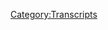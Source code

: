 {{Transcript
    | title         = [[743: October 29-30, 2022]]
    | caption       = [https://knowledgefight.libsyn.com/743-october-29-30-2022 Listen to this episode on Libsyn]
    | episodeNumber = [[743: October 29-30, 2022|743]]
    | length        = 01:22:45
}}

{{MessageBox
    | header     = Warning: Bot Generated Content
    | text       = This transcript was automatically generated by transcription software and likely contains many mistakes and misattributions. Please check the audio for definitive quotes, attribution, and context.
    | image      = N3yvass4myg91.webp
    | imagewidth = 50px
    | id         = warning
}}

{{TranscriptBlock
    | name      = Alex Jones
    | timestamp = 00:04
    | text      = Red Alert. Red alert. Red alert. Red. Alert. Not not not not not not not knowledge. Damn, Jordan is a wedding knowledge party.com It's time to pray. I have great respect for knowledge like knowledge. I'm sick of them posing as if they're the good guys. Xiang V or the bad guy Chanology Dan and Jordan knowledge fight. Need money. Andy and Sandy are shopping Andy and Ken handy in Kansas. Andy in Kansas, you're on the airplane for a huge fan. I love your word. Knowledge by knowledge. fight.com.
}}

{{TranscriptBlock
    | name      = Dan
    | timestamp = 00:58
    | text      = Hello, everybody. Welcome back to knowledge, right. I'm Dan. Jordan. We're dudes sit around worship at the altar of saline and talk a little bit about Alex Jones. Oh,
}}

{{TranscriptBlock
    | name      = Jordan
    | timestamp = 01:07
    | text      = indeed. We are Dan Jordan. Jordan, quick question for you. So what's right spot today, buddy?
}}

{{TranscriptBlock
    | name      = Dan
    | timestamp = 01:12
    | text      = My bright spot today is Oh, what a week it's been. I'll say encapsulating a bunch of stuff. Here's my week. Right. So we recorded the the formulaic objections episode but Alex's deposition on Saturday, a day earlier than usual. Right? We usually record on Sunday. And honestly, it was sort of my intention to do that on Mondays show, and then the rest of the deposition stuff on on Friday, which would be this episode, but things didn't. We'll get to that. And, of course, but the reason we recorded a day early was because I was very kindly invited to give a lecture at the University of Kansas and Lawrence, by Professor Colin. And, boy, what a weird turn of events. I didn't want to talk about it on the show itself. She made a post about it in the Facebook group chat, but he didn't want to mention it on the show itself just for the sake of like respecting the purity of kind of the academic setting. The possibility of a bunch of people to show up and like treat it like a live show.
}}

{{TranscriptBlock
    | name      = Jordan
    | timestamp = 02:13
    | text      = Of course Yeah, they'll
}}

{{TranscriptBlock
    | name      = Dan
    | timestamp = 02:15
    | text      = be disrespectful to the students and the reference.
}}

{{TranscriptBlock
    | name      = Jordan
    | timestamp = 02:19
    | text      = Books is a nice way of saying you despise the unwashed masses.
}}

{{TranscriptBlock
    | name      = Dan
    | timestamp = 02:22
    | text      = It's not so much that I just wanted to limit it a little. But our Black Dragon Queen Christy showed up I'm jealous.
}}

{{TranscriptBlock
    | name      = Jordan
    | timestamp = 02:28
    | text      = You got to meet her. I saw the pictures. She
}}

{{TranscriptBlock
    | name      = Dan
    | timestamp = 02:31
    | text      = was very nice to meet and she apparently had a good time. So hey, hurrah, good news. Um, so there's it was a great time. It was nice. I like Lawrence quite a bit. Although I shouldn't because I went to the University of Missouri naturally. KU is our mortal enemy course. Not supposed to like that town. Although I did see Andrew WK there once right? I was saw atmosphere there was
}}

{{TranscriptBlock
    | name      = Jordan
    | timestamp = 02:55
    | text      = never saw us having that much school spirit necessary to like despise another Yeah, no, no, no. Yeah.
}}

{{TranscriptBlock
    | name      = Dan
    | timestamp = 03:01
    | text      = Although I will say when I was in college, sometimes when I would get drunk, it was really fun to yell mi z. You like that kind of stuff? Of course. You know, in the same way that like, that's communal.
}}

{{TranscriptBlock
    | name      = Jordan
    | timestamp = 03:11
    | text      = You know, you're not doing it by yourself in your room. It's like a call and response for people. Yeah, I
}}

{{TranscriptBlock
    | name      = Dan
    | timestamp = 03:17
    | text      = went to a Cubs game. What a Cubs playoff game. No last ones. Yes. And I did get swept up in the go. Cubs go something I had talked shit about so many times in the past.
}}

{{TranscriptBlock
    | name      = Jordan
    | timestamp = 03:27
    | text      = I'm telling you if after you watch a good game, you sing the song with everybody. You just do cool standard people. They're swirling the flags. It's a whole thing. Yep. Yep. Quite quite
}}

{{TranscriptBlock
    | name      = Dan
    | timestamp = 03:37
    | text      = a time. Oh, yeah. Um, so I'm not necessarily the best. lecturer. Sure. I've never done this before. Right. Right. And so I positive reviews from the folks who were there. My parents came Christy was there. And the professor all had very nice things to say. And so I'll take their word for it, but not not as fluid not enjoy. Like, there's something in that setting where it's really nice when the you can think the lecturer is having a good time. Sure. She definitely did not embody that. I was scared of these 18 year olds naturally, naturally. Yes. Yeah. I texted you about this too. And it's like it's in your bones as somebody who does stand up or is that time to stand up that you're expecting the response of laughter? Yeah. Even when you know that that's not the right not the right avenue. Yeah. So viscerally when I'd say things and get almost no response. Some dead I
}}

{{TranscriptBlock
    | name      = Jordan
    | timestamp = 04:34
    | text      = really bombing at this, this lecture I'm giving
}}

{{TranscriptBlock
    | name      = Dan
    | timestamp = 04:38
    | text      = you couldn't help but feel like kind of weird in that same way. Although, high point probably was when they have these high tech desks. And like so there's a TV built into the desk that comes up, down out of the desk. Yeah. And one of them got triggered somehow, and it just started coming up. And I got I acted like a robot. So that was fun. That's awesome. Fun. Beer was a nice time got to spend some time with my parents.
}}

{{TranscriptBlock
    | name      = Jordan
    | timestamp = 05:10
    | text      = Yeah, I was just thinking when we probably about what, six or so years ago when we were drunk at like 3am arguing about the finer points of Andy Daly's career, right. I was like, you know, what, two
}}

{{TranscriptBlock
    | name      = Dan
    | timestamp = 05:23
    | text      = hours earlier you had said, I have to go.
}}

{{TranscriptBlock
    | name      = Jordan
    | timestamp = 05:28
    | text      = Yeah, I was like, that's gonna be a lecture. So for sure. Yeah. Yeah, here we are.
}}

{{TranscriptBlock
    | name      = Dan
    | timestamp = 05:33
    | text      = Yeah. So a lot of people had wanted a recording of the the lecture itself. And unfortunately, we were we were trying to do that. But the tech, I think was a little bit out of pocket. Sure. Sure, Shane, so I'm not sure if there will be a recording of it.
}}

{{TranscriptBlock
    | name      = Jordan
    | timestamp = 05:50
    | text      = Best case scenario, don't
}}

{{TranscriptBlock
    | name      = Dan
    | timestamp = 05:52
    | text      = record your first one and put that out there. I recorded the audio on my phone, but it's not good. But that's how you work on your set, buddy. For telling everybody else. Yeah. So I flew to Lawrence on Sunday. And the lecture was on Monday. And then Tuesday morning, I flew back. Yeah. And so that's a lot. Yeah, that's a trip. Yeah. And, you know, there was a I have not had the pleasure of being on an airplane when there was trouble. Oh, yeah. Not in the air. But like, we were delayed for about an hour. Okay. They're right. And they were so cryptic about it. They're like, there's something in the wing. And
}}

{{TranscriptBlock
    | name      = Jordan
    | timestamp = 06:35
    | text      = there's bad on the week of the plane.
}}

{{TranscriptBlock
    | name      = Dan
    | timestamp = 06:36
    | text      = Thankfully, I was so tired that I just slept through the delay anyway. And whatever. All that's great. And it was a delightful time. And thank you so much to Colin for inviting me out there. And just validating in a way of like, hey, you know, we're doing something, something in a environment that I respect a lot the academia,
}}

{{TranscriptBlock
    | name      = Jordan
    | timestamp = 06:57
    | text      = I'm jealous, zero clown colleges have called me zero, not one. And then like, how do you throw a pie? Can you give a lecture on this?
}}

{{TranscriptBlock
    | name      = Dan
    | timestamp = 07:05
    | text      = Is there a podcast asshole?
}}

{{TranscriptBlock
    | name      = Jordan
    | timestamp = 07:08
    | text      = Back sad? It's cool. Yeah, I think there's a lot of training necessary for this job.
}}

{{TranscriptBlock
    | name      = Dan
    | timestamp = 07:13
    | text      = It was good. It was a good time. And then, on the way back, it turns out, I get home, and my computer broke, of course, like the keyboard was all fucked up. So I was trying to fix it. And I ended up breaking it even more naturally. And so I needed to get a new laptop and adjusting to that is just a whole lot of hassle. You don't here's the fucking thing.
}}

{{TranscriptBlock
    | name      = Alex Jones
    | timestamp = 07:37
    | text      = What's the fucking thing there?
}}

{{TranscriptBlock
    | name      = Dan
    | timestamp = 07:39
    | text      = We have flown a little bit Yep. For various things a couple times. Yeah. And this time also add that into it. There has never been a single leg of one of my trips, where I didn't have a flyer in my bag that said the TSA looked through it every single time. I think it might be because of like electronics. Usually, but whatever the case, I blame the TSA and I'm calling for their abolition now. Because they messed up my computer.
}}

{{TranscriptBlock
    | name      = Jordan
    | timestamp = 08:04
    | text      = I mean, one I've been calling for their abolition for years. So glad you're on board. And to you cannot fly in 2022 without losing something or breaking something. I mean, the last time we talked to Liz, she lost stuff. Whenever we were traveling. I lost stuff. It's a whole mess.
}}

{{TranscriptBlock
    | name      = Dan
    | timestamp = 08:21
    | text      = Yeah, yep. So I'm back. And, you know, here we are. Here we are. Now. The issue is we recorded on Saturday with this expectation that like Alex has been out of studio forever. So the idea was we do the deposition on Monday. Come back Friday. Boom. Sure. Good. Well, permanent vacation. Meanwhile, Alex comes back on Saturday. Oh, shit. So we didn't know that vacation. Right. So anyway, we're gonna talk about Alex's present day stuff here today, but before we do, what is your bright spot? Oh,
}}

{{TranscriptBlock
    | name      = Jordan
    | timestamp = 08:51
    | text      = wow. I thought you were so close. No, you're still
}}

{{TranscriptBlock
    | name      = Dan
    | timestamp = 08:55
    | text      = on it. No. I knew what was going on. But I was also self conscious of how long that had gone off course
}}

{{TranscriptBlock
    | name      = Jordan
    | timestamp = 09:00
    | text      = I understood. Well, I'll make mine quick then. Man. This has been a fucking great World Series. Absolutely spectacular World
}}

{{TranscriptBlock
    | name      = Dan
    | timestamp = 09:09
    | text      = War One teams a bunch of cheaters. Well, yeah,
}}

{{TranscriptBlock
    | name      = Jordan
    | timestamp = 09:12
    | text      = I mean, it's been so up but you know, like last Game Two nights ago. Schwarber Harper, the Hoskins they all went on a homerun parade Boston ones and not Bob Hoskins supermario still dead people up but but yeah, and then last night, Houston no hit the Phillies. Oh, so it's been all this up and down and then it's the second time a no hitter has ever been thrown in the World Series and it was combined no hitter. Javier was Christian Javier was out of this world good. Yeah, it's been a fantastic worlds here.
}}

{{TranscriptBlock
    | name      = Dan
    | timestamp = 09:45
    | text      = I'm glad to hear that. Yeah, that's that's a lot of fun. Especially since neither team particularly or like your team. No, no, no. Keeping it exciting. Absolutely. You're really enjoying despite the fact that you don't have a team in the in the hunt. It's
}}

{{TranscriptBlock
    | name      = Jordan
    | timestamp = 09:59
    | text      = tough. It's tough. But it's great. Pretty good. Yeah, pretty good.
}}

{{TranscriptBlock
    | name      = Dan
    | timestamp = 10:02
    | text      = So Jordan, like I said, today we're talking about Alex's return. Excellent. Finally, Alex has come back.
}}

{{TranscriptBlock
    | name      = Jordan
    | timestamp = 10:11
    | text      = I wouldn't say finally who
}}

{{TranscriptBlock
    | name      = Dan
    | timestamp = 10:12
    | text      = does duty?
}}

{{TranscriptBlock
    | name      = Jordan
    | timestamp = 10:13
    | text      = No. You don't know rock reference. I would prefer if he were still on the road.
}}

{{TranscriptBlock
    | name      = Dan
    | timestamp = 10:19
    | text      = You see in the attitude area, the rock whenever he would show up in a town? Sure. He would. He would begin his promos with
}}

{{TranscriptBlock
    | name      = Alex Jones
    | timestamp = 10:26
    | text      = finally the rock has come back to Chicago.
}}

{{TranscriptBlock
    | name      = Jordan
    | timestamp = 10:30
    | text      = Oh, no, that's too long. Yeah, that's bad time. It
}}

{{TranscriptBlock
    | name      = Dan
    | timestamp = 10:33
    | text      = was great. And that's sometimes weird tongue Wait,
}}

{{TranscriptBlock
    | name      = Jordan
    | timestamp = 10:37
    | text      = oh, geez. He's there a reason that they decided to make this the most important movie star on the planet. And
}}

{{TranscriptBlock
    | name      = Dan
    | timestamp = 10:43
    | text      = sometimes he would talk about poontang pie and copy into bronies. I do
}}

{{TranscriptBlock
    | name      = Jordan
    | timestamp = 10:47
    | text      = not like the way that the guys of which there are five in like the 90s became the five guys in 2022. They're all the worst guys. But
}}

{{TranscriptBlock
    | name      = Dan
    | timestamp = 10:56
    | text      = who else would you choose? Doesn't matter who you said. Yes,
}}

{{TranscriptBlock
    | name      = Jordan
    | timestamp = 11:03
    | text      = you win again.
}}

{{TranscriptBlock
    | name      = Dan
    | timestamp = 11:04
    | text      = Perfect. Yep. So yeah, we're gonna talk about Saturday and Sunday. Excellent. I mean, mostly Sunday, because Saturday is a disaster. Of course, Alex did a three and a half hour show. It was mostly pre recorded with some guests. I don't really care. But before we get into that, Jordan, let's take a little moment to say hello to some new awam Oh, that's great idea. So first, happy birthday, Eamon live. Thank you so much. You are now a policy wonk.
}}

{{TranscriptBlock
    | name      = Alex Jones
    | timestamp = 11:27
    | text      = I'm a policy wonk, thank you very much.
}}

{{TranscriptBlock
    | name      = Dan
    | timestamp = 11:29
    | text      = Next. Thank you so much. Portoro. You are now a policy wonk.
}}

{{TranscriptBlock
    | name      = Alex Jones
    | timestamp = 11:33
    | text      = I'm a policy. Wow.
}}

{{TranscriptBlock
    | name      = Jordan
    | timestamp = 11:34
    | text      = Thank you very much.
}}

{{TranscriptBlock
    | name      = Dan
    | timestamp = 11:35
    | text      = I almost read this incorrectly. But I did not. So thank you so much to Taylor, who you are now a policy wonk.
}}

{{TranscriptBlock
    | name      = Alex Jones
    | timestamp = 11:44
    | text      = I'm a policy wonk,
}}

{{TranscriptBlock
    | name      = Jordan
    | timestamp = 11:45
    | text      = thank you very much.
}}

{{TranscriptBlock
    | name      = Dan
    | timestamp = 11:46
    | text      = Next little blue squid. Thank you so much. You're now a policy wonk.
}}

{{TranscriptBlock
    | name      = Alex Jones
    | timestamp = 11:50
    | text      = I'm a policy wonk,
}}

{{TranscriptBlock
    | name      = Jordan
    | timestamp = 11:51
    | text      = thank you very much.
}}

{{TranscriptBlock
    | name      = Dan
    | timestamp = 11:53
    | text      = And we got a technocrat here. The next Jordan. So actually, this is the one that I almost read as Kurt case idea. Ah, but that is not correct. But I'm not going to read his last name. Anyway. Kurt Q. Thank you so much. You are now a technocrat.
}}

{{TranscriptBlock
    | name      = Alex Jones
    | timestamp = 12:08
    | text      = I'm a policy wonk. The amount of intelligent brilliant someone someone sodomized, sent me a bucket of poop daddy sharp. Jar Jar Binks has a Caribbean black action. He's a loser. Little little Katie baby. I don't want to hate black people. I renounced Jesus Christ. Thank you so much, Kurt.
}}

{{TranscriptBlock
    | name      = Jordan
    | timestamp = 12:29
    | text      = Yeah. Was that Kurt Quinto, quadrille ancient god of the Mayans.
}}

{{TranscriptBlock
    | name      = Dan
    | timestamp = 12:35
    | text      = I feel like anytime I see a cue and then more than like three letters. Yeah, I'm in trouble you.
}}

{{TranscriptBlock
    | name      = Jordan
    | timestamp = 12:42
    | text      = Yeah, that's fair. Scanning. It
}}

{{TranscriptBlock
    | name      = Dan
    | timestamp = 12:44
    | text      = is difficult. That is fair. That is fair. But hey, here we are. Alex came back the very next day. Alex came back on Saturday and did his nonsense. Oh, and here's the thing, man. It's a bummer because he's gone for quite a while. And then he comes back as if nothing happened. And he just was like I was on a workstation.
}}

{{TranscriptBlock
    | name      = Jordan
    | timestamp = 13:06
    | text      = What? You lost a billion dollar workstation. You can't come back from losing a billion dollars be like, All right, head down. Let's just get back to work.
}}

{{TranscriptBlock
    | name      = Dan
    | timestamp = 13:15
    | text      = But he does do this a bit. And I feel like we see him a lot of times when things are bad. It's like well, let's get one last vacation. So I don't fully know what he was up to or what he was doing. But I would assume it was taking care of
}}

{{TranscriptBlock
    | name      = Jordan
    | timestamp = 13:31
    | text      = some numerous legal matters. Yep. Difficult business. Yeah, I would argue that
}}

{{TranscriptBlock
    | name      = Dan
    | timestamp = 13:35
    | text      = but things happen in the world and Alex cannot stay away for long. Absolutely not what happens let's say when someone breaks into Nancy Pelosi, his house can't think of anything. Alex needs to get back in studio. Good point. So he decided to cover this story early. And sensationally.
}}

{{TranscriptBlock
    | name      = Alex Jones
    | timestamp = 13:52
    | text      = We have Nancy Pelosi, his husband being attacked with a hammer and I'm trying to say that he's a Trump supporter or a q&a person. But now we have the audio will play in just a moment. The 911 call police dispatch Paul Pelosi said he doesn't know who the mail is. But he advised that his name is David and he is a friend. He was in his underwear. They were naked. The stuff was broken inside not broken into. And so something very interesting going on there with Mr. Haire. Miss Sher Pelosi, I'm sorry YT getting into all of that here today
}}

{{TranscriptBlock
    | name      = Dan
    | timestamp = 14:37
    | text      = throw ins in your why not? Just add German and French likes to have fun. Alright, so it's not too surprising to see Alex being pretty on top of the Pelosi conspiracy theories and also not surprising to see him lying about the situation. He doesn't have the audio of the 911 call that's just entirely made up and he's basing his reporting on faulty assumptions that he just saw him memes are on dumb blog. In reality, Pelosi was the victim of a home invasion and the person was holding him hostage with a hammer. But he was that guy who came in David de Pape was really more interested in his wife, Mr. Pelosi was able to convince the guy to let him use the bathroom where his phone was charging and he made a call to police being careful to speak in language that wouldn't set off alarms for the guy with a hammer. Yeah, Pelosi did convey to 911 that the guy's name was David specifically that the guy had said that his name was David. He also was clear that he didn't know who he was and that he planned to wait there for his wife to arrive. Just after police arrived David hit Pelosi with a hammer and was arrested. In the ambulance Pelosi told officer Ariane Starks that he quote had never seen to pay before. The glass was not broken outward, a witness who was working security at the neighboring address, nearby house saw quote, an individual and all black carrying a large black bag on his back walking near the Pelosi residence. He quote, then heard what sounded like banging on either a door or car. Also in a post arrest interview, de Pape admitted that he quote broke into the house through a glass door, which was a difficult task that required the use of a hammer to Papes interview is consistent with Pelosi version of events in that they didn't know each other. And that debate had arrived broken in and demanded to know where Nancy was to pay. It made it clear to police that he wanted to hold her hostage, and that if she lied to him, he would break her kneecaps, so she would have to be, quote, wheeled into Congress, which will show other members of Congress, there were consequences to actions. It's clear from his admissions to police from his actions and from his writing prior to the attack that David de Pape is a far right extremist who was at best attempting to hold the Speaker of the House hostage and to name her. Yeah, it's very obvious why people across the right wing media ecosystem from Alex to Matt Walsh to Glenn Greenwald, have tried to run interference on this story and craft a different narrative out of it. And that's because it's a direct result of their ideology and rhetoric. They know that and they welcome it. But in order to keep the business running, it's key to disown your children once they take action. That's all that's going on right here. Right? Very, very repetitive. We've seen this a million times. Yeah.
}}

{{TranscriptBlock
    | name      = Jordan
    | timestamp = 17:17
    | text      = It's a good thing, though, that when we see this happen, no one does anything about it. I appreciate that the most because I would be I'd be really sad if this didn't continue to happen forever and ever. And in perpetuity, you know, won't be a real bummer. If
}}

{{TranscriptBlock
    | name      = Dan
    | timestamp = 17:30
    | text      = somebody even though be something you think would be sad if this didn't continue forever. Oh, it'd
}}

{{TranscriptBlock
    | name      = Jordan
    | timestamp = 17:34
    | text      = be terrible. I have great news. Oh, that's good news. Because that, you know, nobody's gonna do anything about it, which is amazing. It's tough. I mean, it's amazing. On the
}}

{{TranscriptBlock
    | name      = Dan
    | timestamp = 17:43
    | text      = one hand, I kind of agree. And I feel your laments. Sure. But on the other hand, I'm not really fully certain I know what can be done. Yeah. I don't know what should be done necessarily.
}}

{{TranscriptBlock
    | name      = Jordan
    | timestamp = 17:54
    | text      = It's a good thing that nobody has ever put out, say, a list of people for whom this type of action would be valuable. You know, it's it's a good thing. Nobody's ever been like, Hey, here's a, let's say, hit list of some sort, you know, of the people that need
}}

{{TranscriptBlock
    | name      = Dan
    | timestamp = 18:09
    | text      = care, or, you know, it's a good thing that someone like Alex has never, you know, told people to make lists of globalists in their town. Absolutely. You know, that that take care of if need be. Yeah, just be prepared. Yeah. I mean, it's a sign of proof. It's an escalation. Yeah. It feels like
}}

{{TranscriptBlock
    | name      = Jordan
    | timestamp = 18:26
    | text      = I'm very fascinated by this dude's plan. That's what fascinates me most about this whole thing. How does this How does he think this goes if it goes the best it can?
}}

{{TranscriptBlock
    | name      = Dan
    | timestamp = 18:36
    | text      = Well, I think he understood to whatever it said that it wasn't gonna go good.
}}

{{TranscriptBlock
    | name      = Jordan
    | timestamp = 18:43
    | text      = No, no, no, there was no there was no end where he's like, innocent No, I'm something he's suicidal. He
}}

{{TranscriptBlock
    | name      = Dan
    | timestamp = 18:49
    | text      = understood that the end result was probably going to be him in prison right but on the way there he could name Nancy Pelosi in a way that would send a message to the rest of Congress, right?
}}

{{TranscriptBlock
    | name      = Jordan
    | timestamp = 18:58
    | text      = Yes, I get that I get I'm just fascinated by that idea of like, this is what I'm gonna do. You know, it's it's just a weird thing. I'm gonna go I'm gonna go to the Speaker of the House is home with a hammer, right? It's just fascinating to me. Yeah, it just is
}}

{{TranscriptBlock
    | name      = Dan
    | timestamp = 19:14
    | text      = so badass. Yep. So anyway, Alex Edie at 911 Call put it audio obviously he doesn't he has something else.
}}

{{TranscriptBlock
    | name      = Alex Jones
    | timestamp = 19:20
    | text      = Here is the audio that's posted the article on infowars.com. police dispatch Paul Pelosi said he doesn't know who the mail is, but he advised that his name is David and he is a friend here at ash
}}

{{TranscriptBlock
    | name      = Unknown Speaker
    | timestamp = 19:39
    | text      = northern for carve a party 910 2640 Broadway cross a Scott and Normandy overlooking our coffee, Arby's David there's a male in the home and that he's going to wait for his wife or be stated that he doesn't know who the male is, but he advised that his name is David, and that he is a friend. RP sounded somewhat confused, is a friend. RP sounded somewhat confused.
}}

{{TranscriptBlock
    | name      = Alex Jones
    | timestamp = 20:04
    | text      = All right, his name is David and he's a friend, but he doesn't know who he is.
}}

{{TranscriptBlock
    | name      = Dan
    | timestamp = 20:10
    | text      = So this isn't a 911 call. This is a dispatcher relaying the information from a 911 call. Also, there's a very clear pronoun reference issue here that is at the heart of this. What this dispatcher is saying is that Pelosi doesn't know who the person is. But the person had said that his name is David, and that he is a friend. He wasn't saying that Pelosi considers this guy a friend. He's saying the Pelosi is saying that David told him he was a friend, right? It's about as simple as an explanation is that but Alex has to grasp it, whatever straws are there to pretend that this is some kind of fake thing as opposed to the exact logical conclusion of his worldview? And I don't know. Yeah, here we are. Yep.
}}

{{TranscriptBlock
    | name      = Jordan
    | timestamp = 20:49
    | text      = I mean, it's, it's really kind of simple, direct. You can draw a one to one line from stochastic terrorism to terrorism. It's really easy.
}}

{{TranscriptBlock
    | name      = Dan
    | timestamp = 21:00
    | text      = No, no, no, no. Here's why we haven't considered Oh, this is a false flag. Yet also, Won't somebody think of Rand Paul?
}}

{{TranscriptBlock
    | name      = Alex Jones
    | timestamp = 21:08
    | text      = Well, I guess it do but look good. If your wife was Nancy Pelosi that would turn anybody gay, I would think what's the whole point is are trying to saddle. They're trying to frame the American people with this right now. Some type of a template false flag. I'm not saying it had to happen. I'm saying we're going to blame conservative voters. They're calling it a new January 6, but it gets worse. Senator Rand Paul, who had six ribs broken and a lung punctured, and is still in serious health problems because of it. The left celebrated without physically attacked, he put out a tweet wishing him a speedy recovery and saying political violence should not happen and it's wrong. The left called him a little bitch.
}}

{{TranscriptBlock
    | name      = Dan
    | timestamp = 21:52
    | text      = The left is apparently Rex Chapman on Twitter show. I guess that's, you know, got him. Yeah. So if this constitutes a false flag, then the term has entirely lost its meaning. It's just a meaningless catchphrase for Alex to throw out to pop the crowd. Take his guitar done. At this point. It just means it's so empty. As for Rand Paul, that wasn't a politically motivated attack at all. He got into a fight with his neighbor Renee boo che about yard waste. From an NBC News article about Bucha his trial, quote, federal prosecutors said mache had enough after he witnessed Paul stack brush into a pile on his own lawn, but near Bucha his property booj then ran onto Paul's property and tackled him. These aren't comparable situations at all. And all Alex is doing is playing a distraction game. But who won't you think of Paul Rand Paul? Rex Chapman said something nice about him.
}}

{{TranscriptBlock
    | name      = Jordan
    | timestamp = 22:42
    | text      = I think I think your wit's end, here's what I'm struggling again. Here's what I'm having a trouble with. Man, that neighbor could just tackle him. What are you doing? What are you doing go into her house with a hammer, just wait until she's outside of the tackler? It is?
}}

{{TranscriptBlock
    | name      = Dan
    | timestamp = 23:00
    | text      = You know it is?
}}

{{TranscriptBlock
    | name      = Jordan
    | timestamp = 23:01
    | text      = Why are there so many elaborate plans. Whenever if you're just as neighbor, you can be like, hey, those are a bunch of fucking stacks and the tackle of this show easy.
}}

{{TranscriptBlock
    | name      = Dan
    | timestamp = 23:10
    | text      = Tack sticks are too close to my yard. It is a shocking lack of like functional security. Yeah, you're not wrong about that. It's a little upset. So we got news on a topic that we're all so used to hearing about, you know, once an episode maybe, of course, something is really severe. And then it's not. It's the COVID narrative of the day
}}

{{TranscriptBlock
    | name      = Alex Jones
    | timestamp = 23:38
    | text      = and find that news actually just might reprint that formula. Oh, here it is. Daniel, it's here.
}}

{{TranscriptBlock
    | name      = Dan
    | timestamp = 23:46
    | text      = Today's COVID bombshell.
}}

{{TranscriptBlock
    | name      = Dan
    | timestamp = 24:00
    | text      = We've reached the COVID narrative of the day, it's over.
}}

{{TranscriptBlock
    | name      = Alex Jones
    | timestamp = 24:07
    | text      = Meanwhile, flu they said was gone for two years that we're counting that as COVID to get you take the budget shot. Now, so far, the flu season is more severe than has been 13 years. There's all these deaths of the vaccinated and they're calling it love flu.
}}

{{TranscriptBlock
    | name      = Dan
    | timestamp = 24:20
    | text      = The flu wasn't gone. It was just that when Alex was starting to get really going with his COVID Death conspiracy theories. That was right when flu season was ending. So he made a really big deal out of how the CDC was going to stop monitoring flu deaths. He settled on that as a fake explanation for the things back then and he hasn't thought about it since. And he just has an updated talking points. Yeah, even so in the 2021 flu season, it was estimated that the flu resulted in between eight and 13 million cases in between 5014 1000 deaths. It was relatively mild as was the 2020 season most likely because of the broad adoption of COVID mitigation strike. She's like social distancing. And wearing masks, people have seemed to decide that she is all done with. So whatever benefit that was bringing about is gone. One variable that's likely unrelated to human behavior patterns is that the flu is coming early this year. And it looks like this year, the h3 and to strain that spreading is fairly severe. That's unlucky, partially because about 26 million less people have gotten the flu vaccine than did in 2020, which conceivably could be, at least in part attributed to the meteoric rise of anti Vax rhetoric and belief in the intervening years, pushed by folks like Alex. Yeah, much of the influence that Alex and his ilk have put into the world have contributed to the pretty bleak situation we see in front of us in terms of flu. But naturally, when things get bad, it'll just be reported to the audience as evidence that he was right all along, because he just gets to claim that flu deaths are secretly COVID vaccine deaths without proving it in any way. And there we go. Yep. Yep, nothing is real.
}}

{{TranscriptBlock
    | name      = Jordan
    | timestamp = 26:01
    | text      = Yeah, I really do appreciate everyone's staunch refusal to learn the most obvious and enduring lesson of all time, which is that there will be unintended consequences of all of this bullshit. And the COVID, while whatever it is, level of, quote, work done with it, as there may be, the reverberations of the behaviors during that time period are going to be echoing for decades. Like we're in serious situations.
}}

{{TranscriptBlock
    | name      = Dan
    | timestamp = 26:33
    | text      = Yep. The unwillingness of people to take public health situation seriously. The erosion of sort of public trust, there's no
}}

{{TranscriptBlock
    | name      = Jordan
    | timestamp = 26:41
    | text      = trust in any government to like, respond in any way to a problem.
}}

{{TranscriptBlock
    | name      = Dan
    | timestamp = 26:47
    | text      = And good luck using individual solutions to solve population level problems. Yep. It's not going to work. Nope. Great. Yep. So I like to interview some people, and I don't care. One of them was Roger Stone. Great. I don't care. But before we get out of Saturday's episode, October 29. That episode, we have a tortured metaphor. Oh, no. It's three and a half minutes long. Now Alex is talking about Elon Musk. Oh, God, no. He starts thinking about that. You judge a man by the the tree by its fruit. Sure. Sure. So that kind of thing, right. And then he starts talking about literal trees and fruit. Oh, no. And boy, does this go on. I've
}}

{{TranscriptBlock
    | name      = Jordan
    | timestamp = 27:30
    | text      = described the worst thing in history, a tortured metaphor from Alex almost four minutes about Elon Musk. It says it's the worst thing in the history of the
}}

{{TranscriptBlock
    | name      = Dan
    | timestamp = 27:39
    | text      = world. Yeah, he should have taken another day off.
}}

{{TranscriptBlock
    | name      = Alex Jones
    | timestamp = 27:42
    | text      = Getting back to Elon Musk. I look at a tree by what fruits it bears. You know, I used to before my ex wife divorced me have nine acres out of the country outside Austin, on the Barton Creek. And we had a couple acres on one side of the creek and like seven acres on the other side, the folks we bought the house from had an apple, a plum and a pear orchard. And we could get more apples and plums and pears than we hit every off of that. seven acres at about four acres of it. Right in the middle was was was those trees. We didn't take care of we didn't prune them. We didn't anything. But I go over there all the time. Little spillway there at the creek. So instead of walk through the water, I drive my truck across. And I just load baskets with apples and plums and pears, some other fruit, I'm forgetting it, but
}}

{{TranscriptBlock
    | name      = Jordan
    | timestamp = 28:51
    | text      = you cannot be serious.
}}

{{TranscriptBlock
    | name      = Alex Jones
    | timestamp = 28:56
    | text      = And the crazy thing was you'd have a little tree next to a big one. But it would have twice as many plums on it, or twice as many pears on or apples. And sometimes you get one of the bigger trees that are really big and strong and look great, but it would have almost nothing on and that's what the Bible is talking about Judge Frisch, it was this little tree and it's loaded with apples, where it's almost weighed down to the ground like we had one tree went down to the ground. It had so many apples on it like just like 100 apples. We were making apple pies constantly. Everything is God's bounty.
}}

{{TranscriptBlock
    | name      = Jordan
    | timestamp = 29:38
    | text      = Is this story about stealing
}}

{{TranscriptBlock
    | name      = Alex Jones
    | timestamp = 29:39
    | text      = the same thing. We're a plum tree and I'm like, This is not a stop tree and then a big plum tree it'd be a few plums on the big plum tree and a whole bunch of a little and it wasn't always like that. We had a few trees that were big trees are also loaded. You got to get a ladder up there and get them off. But that's not where I'm going with this. Oh, it's not people asked me What I think of Elon Musk, and I'm, I tried to be Christ like to claim to be very Christ, like I tried to be Christ like, but I definitely follow the teachings of Christ. Someone
}}

{{TranscriptBlock
    | name      = Jordan
    | timestamp = 30:09
    | text      = hit him with 100 apples and my
}}

{{TranscriptBlock
    | name      = Alex Jones
    | timestamp = 30:11
    | text      = Savior. But let's just say this Christ is never wrong. When I compare my thinking to Christ, that is it from an arrogant perspective, just be very clear. But Christ said, you judge a tree by its fruits. And so when I look at Elon Musk, and the things he's done, promoting neuro link, and Starlink and all of it that kind of weighs down him being a good guy on the side of bad but then you look at coming out against the vaccine two years ago and saying don't take it at the start and coming out against World Government and now coming out against the Ukraine war, and now coming out against censorship. And now saying we shouldn't get rid of fossil fuels are a good thing we need them alongside electric while we develop better systems, and then we will collapse we don't have it. And just on and on and on. I look at the tree that as Elon Musk and I say this guy's getting better and better and so the good side of him way outsides the bad
}}

{{TranscriptBlock
    | name      = Dan
    | timestamp = 31:10
    | text      = Dory, you're gonna end up liking him he was an apartheid profiteer is family as you know, that's his background so you'll be fine You'll like him. Yeah,
}}

{{TranscriptBlock
    | name      = Jordan
    | timestamp = 31:19
    | text      = I was gonna say I don't I don't quite know what to do when anybody brings up Elon Musk without being like, what needs to happen is the entire population of the earth needs to jump upon him entire him limb from limb. Like there's not much other things to say about him or he
}}

{{TranscriptBlock
    | name      = Dan
    | timestamp = 31:35
    | text      = needs to stack brush too close to Rene.
}}

{{TranscriptBlock
    | name      = Jordan
    | timestamp = 31:38
    | text      = Yes.
}}

{{TranscriptBlock
    | name      = Dan
    | timestamp = 31:39
    | text      = So as you
}}

{{TranscriptBlock
    | name      = Jordan
    | timestamp = 31:41
    | text      = find ways to trick people into stacking brush too close to his yard.
}}

{{TranscriptBlock
    | name      = Dan
    | timestamp = 31:45
    | text      = So as usual, Alex has completely misunderstood the Bible verse. He claims that he bases a lot of his thinking around yeah, there are two verses that he's referencing here with the fruit and the trees. One of them is Luke 643 through 45, which says quote, for a good tree does not bear bad fruit nor does a bad tree bear good fruit, for every tree is known by its own fruit. For men do not gather figs from thorns, nor do they gather grapes from a bramble bush, a good man out of the good treasure of his heart brings forth good and an evil man out of the evil treasure of his heart brings forth evil. A similar passage is found in Matthew 715 through 20. Quote, beware of false prophets who come to you in sheep's clothing, but inwardly they are ravenous wolves. You will know them by their fruits. Do men gather grapes from thorn bushes, or figs from thistles? Even so, every good tree bears good fruit but bad tree bears bad fruit. A good tree cannot bear bad fruit nor can a bad tree bear good fruit. Every tree that does not bear good fruit is cut down and thrown into the fire. Therefore, by their fruits, you will know them. This appears in both Luke and Matthew because both of those gospels are largely believed to have been derived from a common source. That's a really complicated matter. So to stick to the simple stuff. Alex has no idea what these verses mean. Apparently, even in this long meandering plum and Apple story that he's telling, Alex offers two different interpretations of how you can tell a tree by its fruit, and they're both wrong in terms of what the Bible says. The first he presents is that you can tell how good a tree is not by how big it is, but by the amount of fruit it produces. This is a fun way to think about plants, but it's not related to that scripture at all. The second version Alex comes up with is that you weigh the good fruit against the bad fruit in order to determine if a tree is good or bad makes perfect sense also, not what the Bible is saying. Yeah, the real problem with this Bible verse is that it espouses an absolute that humans can't really live up to good trees produce good fruit and bad trees produce bad fruit No good tree produces bad fruit, no bad tree produces good fruit. Therefore, if you produce bad fruit, you're a bad tree. And if you produce good fruit, you're a good tree. Yeah, there's a reason that people like to think of it in a different way. Because the other way of thinking about it, do you mean the more accurate way of thinking about it? It's hard is possible predestination. In this actual context, the verses really unhelpful to Alex because it would require him to put definite labels on people which are rigid and cannot be changed. Alex can't work in that environment because he needs to be able to shift the allegiances of his imaginary allies and enemies depending on what headlines he needs to respond to. And if they're determined to be unwaveringly good or bad, it hurts his ability to make shit up as he goes along. This is all very stupid, and it illustrates how Alex's understanding of His holy text is really just surface level and mostly based on catchphrases. He doesn't really grasp. And naturally this is all really just a ramp up for Alex to explain that he'll determine whether or not Elon Musk is a good tree based on whether or not he lets Alex back on Twitter. Yeah, it's really what Jesus was talking about. Hey, go yeah, we'll see. We'll see what fruits it is.
}}

{{TranscriptBlock
    | name      = Jordan
    | timestamp = 34:54
    | text      = It is just impossible for him to understand the Bible in any other interpretation than capital. list like, because again, it's not about the type of fruit really? This small trees got 100 fruits, man, that's better than the big tree. That's a good drink. You know, that's a good tree. So you sell those fucking fruit. Well, you know,
}}

{{TranscriptBlock
    | name      = Dan
    | timestamp = 35:13
    | text      = if you have a plum tree that has like, 100 fruit, right? Yeah. 30 of them might be good. 70 bad. 30
}}

{{TranscriptBlock
    | name      = Jordan
    | timestamp = 35:20
    | text      = That's a bad tree.
}}

{{TranscriptBlock
    | name      = Dan
    | timestamp = 35:21
    | text      = No, that's a good tree, compared to a tree that puts out like 25. But they're all good. But that's 25
}}

{{TranscriptBlock
    | name      = Jordan
    | timestamp = 35:29
    | text      = Exactly. You gotta you gotta invest in the bigger tree. Right? Yeah, absolutely.
}}

{{TranscriptBlock
    | name      = Dan
    | timestamp = 35:32
    | text      = See, this is what Jesus was talking. He's really
}}

{{TranscriptBlock
    | name      = Jordan
    | timestamp = 35:35
    | text      = describing an IPO for fruit orchards. Sure. Yeah, sure. I agree with those,
}}

{{TranscriptBlock
    | name      = Dan
    | timestamp = 35:40
    | text      = like forbidden books of the Bible. This is what it gets into. Its into like, real calculus about class. Anyway, I decided to punt on covering the rest of this and move on to Sunday when Alex is maybe in in finer form. Yeah, it's sort of in midseason form.
}}

{{TranscriptBlock
    | name      = Jordan
    | timestamp = 36:00
    | text      = He's gotten back in, back in the fastball range. Yeah.
}}

{{TranscriptBlock
    | name      = Dan
    | timestamp = 36:03
    | text      = And so here's where we start off on Sunday. I was wrong. All right.
}}

{{TranscriptBlock
    | name      = Alex Jones
    | timestamp = 36:07
    | text      = I was already planning today, last night in this morning to come in here on this special Sunday broadcasts. And every broadcaster special This was particularly just talking about why there's a war on children and why the real currency of the satanic global elite in their minions is hurting and killing children. And then this afternoon, when I was going through clips and doing research here, about three hours ago, at the office, I saw a clip of Laura Logan, the famous investigative journalist, who they're really demonizing and attacking now for coming out against the boys and shots, and the globalist that she was talking about why they target children as an affront to God, and that's really what it's all about. And then they're given basically evil rewards by the god of this world. For what they do,
}}

{{TranscriptBlock
    | name      = Dan
    | timestamp = 36:58
    | text      = I'm not sure if the problem people had with Laura Logan was that she said that there's a war on children and it's done as an affront to God. That kind of commentary probably would preclude her from being on a network that's trying to do serious work, but she was on Newsmax that's not a big deal there. Her comments were so inappropriate that Newsmax had to put out a statement saying they wouldn't interview her again. She was a guest on Eric Bolling show and she said quote, they may think that they're going to become gods. That's what they tell us. You know, the ones who want us eating insects, cockroaches, and that well they die and that well they dine on the blood of our children. Those are the the people right, they're not going to win. So Logan's blood libel laden. Q anon rant was just another step on her path to full on public conspiracy lunatic and a lot of people have this notion that she's fallen so far. She was formerly the chief foreign affairs correspondent at CBS News, which is a lofty position compared to someone no longer welcome on Newsmax, but the reality is she already fallen from grace. She was put on leave of absence by CBS in 2013, after an internal investigation found that her reporting on Benghazi was fraudulent and that quote, key elements of the story were untrue. Her reporting relied heavily on a story told by a contractor named Dylan Davies, who was lying to her. Davies spawn a story about how he'd gotten into combat during the attack, and he'd seen Ambassador Stevens body but unfortunately, he already told the FBI that he never left the villa that evening, and that he hadn't been on the scene at all. Ouch. Logan did not follow up on details of day the story that would have indicated credibility problems. She also failed to disclose that he had a book deal selling his fraudulent story about what he did during the attack out Chanda, these weren't the only problems. It was shitty work. And it's not the kind of mistake you would think it would be made by someone who is otherwise good at their job. The first time mistake, it's very sloppy.
}}

{{TranscriptBlock
    | name      = Jordan
    | timestamp = 38:53
    | text      = I would argue that maybe the simplest thing about an interview is to be like, hey, you know what? There's an FBI interview too. I'm gonna go check that real quick and cross reference it with the bullshit you're saying to me?
}}

{{TranscriptBlock
    | name      = Dan
    | timestamp = 39:07
    | text      = Yeah, even if you're not like, even if you don't have the FBI interview available to you. There's other things you could do to like, try and corroborate detail totally. And be like, hey, is this guy just trying to get promotion for his book?
}}

{{TranscriptBlock
    | name      = Jordan
    | timestamp = 39:19
    | text      = No, it's kind of like what? Just off the top of my head somebody like Alex might do is interview somebody who's completely lying about their credentials, and then inflating it and then putting it out on TV. You
}}

{{TranscriptBlock
    | name      = Dan
    | timestamp = 39:31
    | text      = can see why he likes her. Yeah, so in the past few years, she's become just another raving nut that's allowed to spread nonsense on conservative platforms. She had a show on Fox nation, but was fired earlier this year. And now she's rambling about Q shit and blood libel with Eric bowling and getting the boot from Newsmax. What I'm saying is that she's a prime candidate for Alex to hire. And I think it makes total sense for him to come to her defense. She's unwelcome anywhere else and Alex could really use anybody with a little totally, totally can't keep having Harrison Smith. Host everything And God felt like so stick another workstation. Gotta get somebody in there.
}}

{{TranscriptBlock
    | name      = Jordan
    | timestamp = 40:04
    | text      = It's just like, I wish it would be so much. It's so simple to because it's just like, hey, do you know why they're number one thing is attacking children? Because if I tell you that, that maybe it'll override your emotional center long enough that you won't think for two seconds and realize that I'm full of shit. They want me money. Ah, yay. That's why they're enemies, children.
}}

{{TranscriptBlock
    | name      = Dan
    | timestamp = 40:25
    | text      = So we got it. We got some big news here. Yeah, that Alex is covering. Shocking if true, but also not true. Oh,
}}

{{TranscriptBlock
    | name      = Alex Jones
    | timestamp = 40:32
    | text      = diesel is set to run out somewhere around the 15th of November.
}}

{{TranscriptBlock
    | name      = Jordan
    | timestamp = 40:40
    | text      = With all these old about just all these days,
}}

{{TranscriptBlock
    | name      = Alex Jones
    | timestamp = 40:43
    | text      = all diesel reserves all gone. That's what they estimate. Okay, loading the local filling station, they will be out of diesel. Sounds like by the 15th. That was reported by the federal government over a week ago. So now we're talking about 16 days, 17 days out, put it on how you look at it the 15th or the 16th of November, right after the midterms elections. Oh, my God. Yeah,
}}

{{TranscriptBlock
    | name      = Jordan
    | timestamp = 41:16
    | text      = there it is.
}}

{{TranscriptBlock
    | name      = Dan
    | timestamp = 41:18
    | text      = So this is stupid. We're not going to run out of diesel fuel. Alex, just Tucker tweet something that was incorrect. And now he's reporting on that tweet, as if he's looked into the story at all. The comments that were made is that there's a 25 day supply of diesel fuel in the country, which was to say that if all production were to stop immediately, it would run out in 25 days. The thing is that production didn't stop and it isn't stopping. So there's no date where the fuel is just going to be magically gone. an economics professor explained to CBS News that we generally have a supply that would last about 35 to 40 days out, but there's a tightening of supply and an increase of demand that slightly lowering that window, but it'll adjust back eventually. The point is that diesel isn't running out. This is just a dumb lie Alex is using to scare his listeners. Also, let's be clear, if we had an impending day that was less than a month out where we'd be entirely out of diesel fuel, and we had no plan in place to adapt to that that would be a catastrophe. Most of our trucking delivery folks rely on it to bring food around the country among countless other goods that need to be transported. If these trucks all simultaneously became immobile, it's difficult to estimate the amount of death that could result in unthinkable
}}

{{TranscriptBlock
    | name      = Jordan
    | timestamp = 42:28
    | text      = if if if that were the case. That would be the only thing anyone was talking about. Everybody would be like, okay, just real quick. So everybody knows. In three weeks, we will starve to death in three weeks. We
}}

{{TranscriptBlock
    | name      = Dan
    | timestamp = 42:42
    | text      = will have no truck without diesel.
}}

{{TranscriptBlock
    | name      = Jordan
    | timestamp = 42:45
    | text      = We will all die. If Alex believe
}}

{{TranscriptBlock
    | name      = Dan
    | timestamp = 42:47
    | text      = this for a second he will be freaking the fuck out not just reporting this as some kind of weird conspiracy about the election. About the midterm. We're all gonna die. He knows this is meaningless, but the audience doesn't stick around unless you give them ample reason to be scared. So he just tosses this bullshit on the pile knowing it means nothing. This is ridiculous. Yeah, this is this show is so dumb.
}}

{{TranscriptBlock
    | name      = Jordan
    | timestamp = 43:10
    | text      = That that is that is absolutely just like, hey, here's a story that's kind of gone unreported. The Midwest won't have corn next week. Like no, I'm sorry. That would not go unreported.
}}

{{TranscriptBlock
    | name      = Dan
    | timestamp = 43:22
    | text      = Here's the story that everybody is missing out on a giant media about to hit Earth and we can all see it with our eyes. Yes.
}}

{{TranscriptBlock
    | name      = Jordan
    | timestamp = 43:30
    | text      = Okay. Come on. Now, let's not steal too many movie plots.
}}

{{TranscriptBlock
    | name      = Dan
    | timestamp = 43:33
    | text      = So the story that is on everybody's mind? Of course. Yes. Pelosi. Yeah. So we got to touch back on this one.
}}

{{TranscriptBlock
    | name      = Alex Jones
    | timestamp = 43:41
    | text      = And that all ties into Pelosi is husband. We have the 911 day. Still not a right wing rumor. Both men were in their underwear that police held it up till today. They released a 911 call on Friday. But I got no attention. But today, the San Francisco Police released the fact that Mr. Pelosi and the man half his age, who was a hippie from a nudist colony, not a right where we're in his bedroom, both in their underwear with hammers. When someone else let the policeman and I have the 911 call where Pelosi said I'm here with a name the man my friend, and he's attacking me. So Pelosi is circling the toilet bowl. Very, very quickly. 80 something years old. And you got two dudes in their underwear in a bedroom with hammers.
}}

{{TranscriptBlock
    | name      = Jordan
    | timestamp = 44:44
    | text      = And sounds fun desperate
}}

{{TranscriptBlock
    | name      = Alex Jones
    | timestamp = 44:47
    | text      = to try to call this the new January 6. Who is incredibly What exactly are these people operating? They put up fake websites Friday saying he was a right winger turns out Those are fake. I guess those are fake news too that Pelosi got arrested drunk. These people are just absolutely slaves of the system.
}}

{{TranscriptBlock
    | name      = Dan
    | timestamp = 45:10
    | text      = Amazing. So I love the idea that there's that. Two dudes naked with hammers. You do the math. It's like, okay, well, yeah, of course. Hammer.
}}

{{TranscriptBlock
    | name      = Jordan
    | timestamp = 45:19
    | text      = Wow. I mean, if there's two dudes digging the hammers, somebody's gotta go to the hospital.
}}

{{TranscriptBlock
    | name      = Dan
    | timestamp = 45:24
    | text      = We all know we've all been there. We all know what it means when there's naked dudes.
}}

{{TranscriptBlock
    | name      = Jordan
    | timestamp = 45:33
    | text      = is old. This is such a like, oh, there's probably something sexual going on. There is his information. It's like, I have never heard of two dudes naked with hammers. It's classic hammer play and on the internet since I was 14 years old, believe me if there was a two dudes naked with hammers thing I would at least know about it. Okay, thank you. Thanks. Okay.
}}

{{TranscriptBlock
    | name      = Dan
    | timestamp = 45:54
    | text      = So there's no evidence that Pelosi and debate were in their underwear when the police arrived. Pelosi was asleep when debate broke into the house, so he wasn't a pajama shirt and boxer shorts. So you could say that his underwear? Initial reporting from KTVU, Fox Two had incorrectly said that the paper was in his underwear. But this was a misunderstanding of him being in his shorts, right. Paul Pelosi answered the door but the phrasing of the initial police report a didn't specify who had answered the door leading right wing media figures to just assume that it must have meant that there was a third person that of course, there was not and now it's just reporting that based on nothing, maybe you saw a meme? Who knows? Yeah, the websites and writings that were found created by de Pape were not fake. He did have a bit of a hippie phase back in like 2013, but had since descend a deeply into extreme right wing bullshit, much of which matches up pretty well with the stuff Alex yells about every day. Yeah, he had a blog where he explained that he was radicalized by GamerGate. As is the case for so many ding dongs and after that point, he went off the conspiracy deep end. He has posts including climate change denial transphobia nonsense about the great reset Second Amendment fears 2020 election conspiracies, and of course Holocaust denial. It's fair enough to say that he had a phase where he was into a presumably left wing hippie nudist lifestyle, but that ended a long time ago. I'm not sure if anyone really wants to call this the new January 6. It's an act. It's on a completely different scale from a mob invading the Capitol. But it would also be dishonest to not recognize some important similarities. Both events involve someone targeting Nancy Pelosi, at least somewhat in some capacity, they were motivated by conspiracy bullshit about the election being stolen. Both events involve people bringing zip ties, which gives some indication of an intent to take hostages. Honestly, the people who are responding to this in the same way they did to January 6 Are folks like Alex, the same knee jerk denial is being employed because this attack threatens him in a way. That's the same as January 6 did. It can't be allowed to be seen as the natural conclusion to his ideology and rhetoric because then as a society, we might wake the fuck up and start taking this stuff seriously. The extreme right wing community learned their lesson from how huge a setback the Oklahoma City bombing was to the ability for militia groups and extremist cells to organize. And they don't want to have to do that work again of renormalizing themselves, right? So they don't want something to be very well understood to be like, oh, yeah, this is this is kind of what you're gonna end up this is the end result of Yeah,
}}

{{TranscriptBlock
    | name      = Jordan
    | timestamp = 48:19
    | text      = yeah, I think I think for me, like, I do feel somewhat for the propagandists and the stochastic terrorists on this Won't
}}

{{TranscriptBlock
    | name      = Dan
    | timestamp = 48:27
    | text      = somebody think of the propagandists,
}}

{{TranscriptBlock
    | name      = Jordan
    | timestamp = 48:29
    | text      = it's just too easy now, you know, like, all they had to do was throw out a little homophobia, and then everybody's like, Oh, well, Joe Pelosi, these are all liars. Come on. Yeah, I want a higher class of criminals here.
}}

{{TranscriptBlock
    | name      = Dan
    | timestamp = 48:44
    | text      = No, totally. And I think that you know, it's one of the reasons why a lot of these folks don't really interest me that much. You know, a lot of these folks who are sort of newer in the propaganda game one element is the trollee aspect of it I just find on charming Yeah, but then the other part is that it's just so fucking easy. Yeah, at least you know with Alex there has there's a there's an underpinning of this you know, JBS inspired anti communism sure white identity kind of religious beliefs in the militia movement of the 90s that he's still connected to right you know, there's
}}

{{TranscriptBlock
    | name      = Jordan
    | timestamp = 49:20
    | text      = that he's connected to the past and the present which is it's yeah,
}}

{{TranscriptBlock
    | name      = Dan
    | timestamp = 49:23
    | text      = it's someone who was a higher class of criminal who has descended into just being utterly bullshit I mean,
}}

{{TranscriptBlock
    | name      = Jordan
    | timestamp = 49:29
    | text      = it is it is kind of an interesting like we have somewhat tracked the fall yeah of not just Alex but all of right wing propaganda really it's pathetic now
}}

{{TranscriptBlock
    | name      = Dan
    | timestamp = 49:40
    | text      = it is just in its it's also pathetic that it still is effective. Yeah, that's pathetic shape.
}}

{{TranscriptBlock
    | name      = Jordan
    | timestamp = 49:47
    | text      = That's still worse. But yeah, you know, the reason it's pathetic is because they found out you really didn't have to try that hard.
}}

{{TranscriptBlock
    | name      = Dan
    | timestamp = 49:53
    | text      = You know, there's infinite universes. There's got to be one where Alex stuck to his guns and didn't take the bait on. Like meme shit. Yeah. And hanging out with people like carp a dark dome. And like, you know, that's a better world.
}}

{{TranscriptBlock
    | name      = Jordan
    | timestamp = 50:08
    | text      = Yeah. Yep. Anyway gonna do,
}}

{{TranscriptBlock
    | name      = Dan
    | timestamp = 50:12
    | text      = Alex has done some interviews. Okay, I haven't heard any of these and I don't believe they exist fair
}}

{{TranscriptBlock
    | name      = Alex Jones
    | timestamp = 50:16
    | text      = infowars.com. And this broadcast is bigger than it's ever been. I have done hundreds of interviews in the last month, and hundreds more I didn't have the time and energy to do. And all these different big broadcasts are saying We apologize. You are right. The New World Order is real. They want to forcibly injected. They're coming after our children what building covered camps? What do we do?
}}

{{TranscriptBlock
    | name      = Dan
    | timestamp = 50:39
    | text      = What Who are these people?
}}

{{TranscriptBlock
    | name      = Jordan
    | timestamp = 50:41
    | text      = What just happened? Who
}}

{{TranscriptBlock
    | name      = Dan
    | timestamp = 50:42
    | text      = are these interviews that he's done on these major platforms are apologizing to him?
}}

{{TranscriptBlock
    | name      = Jordan
    | timestamp = 50:47
    | text      = He made a lot of claims quickly. Yeah, that are absolutely insane.
}}

{{TranscriptBlock
    | name      = Dan
    | timestamp = 50:51
    | text      = I can't imagine any of that's true. Now. I'm interested in seeing these interviews. I mean,
}}

{{TranscriptBlock
    | name      = Jordan
    | timestamp = 50:55
    | text      = there's hundreds of them. And frankly, you can't shake a stick without hitting an interview that Alex has done. And yet, somehow, none. I've seen none.
}}

{{TranscriptBlock
    | name      = Dan
    | timestamp = 51:02
    | text      = Yeah, I'm the workstation, you know, was a hundreds of interviews, I guess. I guess maybe it's like, hundreds of interviews with his lawyers. Yeah, I'm
}}

{{TranscriptBlock
    | name      = Jordan
    | timestamp = 51:12
    | text      = sorry, I should have just done Ayahuasca or something, you know, go on a vision journey. Do something along those lines really figure shit out?
}}

{{TranscriptBlock
    | name      = Dan
    | timestamp = 51:19
    | text      = I'm sure man cow could hook him up. Totally. He got he got into that.
}}

{{TranscriptBlock
    | name      = Jordan
    | timestamp = 51:23
    | text      = Really? Yeah.
}}

{{TranscriptBlock
    | name      = Dan
    | timestamp = 51:24
    | text      = So this next clip, I think is actually it's super revealing. And I think, bums me out a lot.
}}

{{TranscriptBlock
    | name      = Alex Jones
    | timestamp = 51:31
    | text      = I want to thank the listeners and viewers and the crew for being so steadfast in this fight. Because we're being vindicated, and we have a good chance of stopping the globalist together. And by the day, more and more people shift their perspective, from being a nice good person which you still are, but to thinking like a globalist and reading their own documents and understanding just how evil they are. And it's hard to get your mind around. But once you see things through their eyes, there's no putting the genie back in the bottle.
}}

{{TranscriptBlock
    | name      = Dan
    | timestamp = 52:04
    | text      = This is how Alex gets away with the fact that his primary sources don't say what he claims they do. You can't read a document and just think it means what it says no, no, no. Before you read it, you need to run that document through the globalist filter. A Homeland Security paper might suggest extending refugee status to a larger number of people and you could accept that means that the author is suggesting that the US should extend refugee status to a larger number of people. But if you're able to think like a globalist then you can clearly see that what they're really suggesting is that hundreds of millions of unvetted immigrants should be ushered into the country. So they can be footsoldiers of the Democratic Party, right? Think like a globalist? Yeah, the game is really transparent, but honestly, I haven't heard Alex express it quite like this very often. You can't just read things, you have to read them using code. And for an added bonus, Alex is just made up these globalists and imagined what their plans are. So guess who gets to be the sole arbiter of how the code is translated? It's really nice. It's really convenient. Once an audience accepts this kind of bullshit, they're essentially allowing one demagogue to be their sole contact point with reality. Alex has appointed himself as the person who will have what amounts to the final say on whether something is real or not, in essence, demanding that the audience subordinate their own senses to him, right? It's really pretty abusive, but on another hand, it's just dumb. Context is important. And understanding the jargon that's used in various fields is critical to understanding how to read documents, but pretending that they're written in some kind of a sneaky code that only Alex's dumb ideology can unlock. That's a kid's game, he might as well tell the audience that he has a signed confession from Klaus Schwab, but it's written in invisible ink. Another critical issue is that Alex is basically the worst person you can trust about whether or not something is real. He has been completely wrong about pretty much every world event I can think of any lacks basic reading comprehension skills. He lies about his own past actions and beliefs constantly. And he's been tricked by fake documents multiple times, including the Soros Antifa contracts that one of his employees found on 4chan that he has to this day never issued a correction for Yeah, thinking like a globalist just means accepting Alex's version of reality, despite what your eyes tell you. It's cultured
}}

{{TranscriptBlock
    | name      = Jordan
    | timestamp = 54:16
    | text      = two things first 90% of what you just said also applies to the Pope. Second, I think one of the other things in there that he accidentally revealed is just that, listen, once you get this, you'll go from being a nice person. I mean, you'll still be nice, which is a good way of saying you're going to become more violent if you start behaving and thinking the way that I've described over time like he's literally saying, if you do this right, eventually you will break into Paul Pelosi his house you will
}}

{{TranscriptBlock
    | name      = Dan
    | timestamp = 54:50
    | text      = be you will become able to look at primary documents and find rationalizations to break Exactly yeah,
}}

{{TranscriptBlock
    | name      = Jordan
    | timestamp = 54:56
    | text      = he's just saying it. Yeah, yeah,
}}

{{TranscriptBlock
    | name      = Dan
    | timestamp = 54:59
    | text      = it's A mess. And I think that I think that's really an important aspect to understand. And it's one of the reasons why it's deeply frustrating to be able to like fact check stuff and look at, like, where you're getting these ideas from. It's like that doesn't say that at all. Yeah, it doesn't need to. Yeah. I wonder if it even applies to the Bible.
}}

{{TranscriptBlock
    | name      = Jordan
    | timestamp = 55:18
    | text      = Honestly, it does. Especially the Pope. But beavers are fish. I
}}

{{TranscriptBlock
    | name      = Dan
    | timestamp = 55:22
    | text      = mean, for Alex? Oh, yeah, maybe. But I mean, like the globalist didn't write the Bible. No, he doesn't think well, they might have I don't know,
}}

{{TranscriptBlock
    | name      = Jordan
    | timestamp = 55:29
    | text      = the people who say that Jesus himself didn't write the Bible are globalists.
}}

{{TranscriptBlock
    | name      = Dan
    | timestamp = 55:34
    | text      = I'm confused. Yeah. Fruits. Exactly way. Alex has done hundreds of interviews. Sure. People have apologized. And Infowars is bigger
}}

{{TranscriptBlock
    | name      = Jordan
    | timestamp = 55:42
    | text      = than ever. I don't know how that can any of that can be true, but I believe he's,
}}

{{TranscriptBlock
    | name      = Dan
    | timestamp = 55:46
    | text      = they're bigger than ever in terms of judgments against them. That's fair. No one's ever heard that
}}

{{TranscriptBlock
    | name      = Jordan
    | timestamp = 55:51
    | text      = they are about as in debt as you possibly could
}}

{{TranscriptBlock
    | name      = Dan
    | timestamp = 55:53
    | text      = be. Yeah, it's Alex wants to talk about how big they are.
}}

{{TranscriptBlock
    | name      = Alex Jones
    | timestamp = 55:58
    | text      = Very powerful report that needs to go viral at band dot video. And remember, we built band out video because they ban people all over the place. We have hundreds and hundreds of great contributors reaching millions of people a day, not just with our videos, but the other videos are getting millions of views a day and the aggregate videos get 456 8 million views a beach. My videos get about 100,000 views dozens a day.
}}

{{TranscriptBlock
    | name      = Dan
    | timestamp = 56:20
    | text      = Yeah. Now that's that's a bit of an exaggeration of pretty much everything up Alex's views are about 200,000 various shows. And if he had some like really flashy, shorter video, maybe it'll get to it'll do some numbers. Sure. But yeah, it was Saturday shows they actually do get a bigger crowd because they're not on the radios bottleneck. Right, right. See them? Yeah, still, generally those are often under a million. From there, we see a big drop off Harrison Smith's American journalist, typically between 10 and 15,000 views, which is a disaster. Owens wall room usually hovers around a little over 30,000, which is similarly awful for what they're doing. Greg Reese is special reports often get between 500,000 and a million views, which I believe is the highest consistent viewership of the Infowars. In House team. Wow. Paul, Joseph Watson has a miniscule amount of viewers because he's still on other platforms. And why would you go to Alex's site, we didn't get that shit somewhere else. Totally. Same thing with Rogers channel. None of the three episodes of the stone zone that he's posted in the past month have over 600 views, which is because he's primarily on Frank speech. Now. We'll just go there. Yeah. Most of the other shit on this website is a ghost town. Gerald Cilenti as a channel and no one cares. Tommy Robinson has a channel no one cares. Someone named
}}

{{TranscriptBlock
    | name      = Jordan
    | timestamp = 57:38
    | text      = Alex Tommy Robinson as a channel. Yeah. Isn't he in jail?
}}

{{TranscriptBlock
    | name      = Dan
    | timestamp = 57:42
    | text      = He was for a bit might be out now. Okay, everyone's forgotten about all right. That's fair. Someone named Alison has something called Allison's rage page, which is a zero. David Icke and his son both have channels which are going nowhere. Now
}}

{{TranscriptBlock
    | name      = Jordan
    | timestamp = 57:54
    | text      = I'm interested in how since rate I was two. Now, I lost interest. Very quickly, almost immediately. Yeah.
}}

{{TranscriptBlock
    | name      = Dan
    | timestamp = 58:01
    | text      = Honestly, many of these channels aren't even actively posting stuff, probably because people thought they'd give it a whirl. And then they realized it wasn't worth it. It's a dismal situation over there. And if Alex is paying as much as he claims he is for bandwidth. It's
}}

{{TranscriptBlock
    | name      = Jordan
    | timestamp = 58:15
    | text      = he's losing a lot of money. Oh, man. Not a good idea. Oh, man, hey, wait less who downsize? Don't you know, don't
}}

{{TranscriptBlock
    | name      = Dan
    | timestamp = 58:21
    | text      = pay for Alison's rage paid.
}}

{{TranscriptBlock
    | name      = Jordan
    | timestamp = 58:25
    | text      = It's hard not to think that one of the biggest problems with Infowars is just overhead. It's just overhead.
}}

{{TranscriptBlock
    | name      = Dan
    | timestamp = 58:31
    | text      = Hey, look, I want to I want to cut some corners here. But we got it. We got to post the video from salty cracker. You know, if you really gonna post the new video of the guy who dresses like Uncle Sam and yells at people on the street.
}}

{{TranscriptBlock
    | name      = Jordan
    | timestamp = 58:43
    | text      = If you really stop and think about it, maybe if the overhead wasn't so high, they wouldn't have chased after so many of these false flag stories so hard to get money. And then where would we be now? Keep it keep a low profile? Yeah, podcast.
}}

{{TranscriptBlock
    | name      = Dan
    | timestamp = 58:57
    | text      = Good. Good work. Yep. I don't think that oh, n or Harrison would be getting much more views. If they
}}

{{TranscriptBlock
    | name      = Jordan
    | timestamp = 59:05
    | text      = are either who? Yeah, man wouldn't have to pay him. 100 grand.
}}

{{TranscriptBlock
    | name      = Dan
    | timestamp = 59:09
    | text      = So Alex, is what? He's one thing he's consistent. That's not true. But he is consistently wrong. Yes, that is about stories. And when he's wrong about something he likes to continue to be wrong about it. Yeah. And so he talks a little bit more about Paul Pelosi smart
}}

{{TranscriptBlock
    | name      = Alex Jones
    | timestamp = 59:26
    | text      = show. I'm gonna say this right now and that hit all the other huge economy news, Russia Warner's Pelosi, what really happened at that attack at the house, there wasn't an attack that was some type of bond is trusted, gone bad. It looks like some none other drug fueled type operation. All the evidence is leaning towards we're gonna hit all of that coming up and more. I want to just illustrate something the viewer something you want somebody to take on the Democratic Party, what's my take on the deep state? And what's my take on the ADLs on the primary law center, and take on the big meaty A big tech all of it, we're doing it. So we are recognized by the globalist as the biggest threat to their criminal enterprise. And so I know most of the listeners get this but I want to really sink in to the masses of people that tune in here and never spread the word. Or never go buy a book or a supplement or, or a film or a t shirt. We don't have George Soros in the New World Order funding.
}}

{{TranscriptBlock
    | name      = Dan
    | timestamp = 1:00:28
    | text      = We have negative a billion dollar Yeah. So you know, you got a sales pitch here that comes off the continuing the Paul Pelosi checkup, although I do like the idea that he's calling it an operation. Yeah, a gay hammer. Drug orgy operation. Right?
}}

{{TranscriptBlock
    | name      = Jordan
    | timestamp = 1:00:46
    | text      = Right. Let me you know what it is. I don't it's it's a gay hebard drug orgy operation classic. Just don't. I don't know how to put those words together in a way that makes more sense to you.
}}

{{TranscriptBlock
    | name      = Dan
    | timestamp = 1:01:01
    | text      = I'm gonna need you to work on it. Because yeah, so Alex, I mostly kept the clip in for the operation word and then Alex weaving it into an ad pitch course. Because I wanted to play this. I just thought this was silly.
}}

{{TranscriptBlock
    | name      = Alex Jones
    | timestamp = 1:01:15
    | text      = You need to experience x three. Most people have iodine deficiency. Most iodine is bound you don't absorb what you get in the food. You do this? It's Game Changer takes two weeks kick in. Or something like rainforest Ultra kicks in and 15 minutes. It's an incredible focus to Trump it like nothing remember taking mental focus clarity. It's it's it's it's like, for me it's like an intellectual aphrodisiac.
}}

{{TranscriptBlock
    | name      = Jordan
    | timestamp = 1:01:38
    | text      = Just tell me it's cocaine. And that's all I want to know.
}}

{{TranscriptBlock
    | name      = Alex Jones
    | timestamp = 1:01:42
    | text      = It's very special formula. Nobody else has got it. Then you got rainforest separate the Columbia good clean, very strong, healthy nootropic lasts five to six hours. Turbo force is still sold out. Hopefully it comes in soon. It's 10 hours of insane Young's and Tyrannosaurus Rex Godzilla. But they're all different.
}}

{{TranscriptBlock
    | name      = Dan
    | timestamp = 1:02:01
    | text      = Why are you different kinds of species.
}}

{{TranscriptBlock
    | name      = Jordan
    | timestamp = 1:02:05
    | text      = A bunch of different eyes for you. I got a tackle box open right here. All right. This is a hybrid.
}}

{{TranscriptBlock
    | name      = Dan
    | timestamp = 1:02:12
    | text      = How long do you want the height? To be speedy for three hours? Or do you want correctness or is RX for 10? This is a mess.
}}

{{TranscriptBlock
    | name      = Jordan
    | timestamp = 1:02:23
    | text      = It's so honey. Oh my god.
}}

{{TranscriptBlock
    | name      = Dan
    | timestamp = 1:02:25
    | text      = So back to Pelosi? Sure. I don't know.
}}

{{TranscriptBlock
    | name      = Alex Jones
    | timestamp = 1:02:29
    | text      = And the police IntelliSense until today that they found both men in their underwear. In Paul Pelosi and Nancy Pelosi his bedroom. She was off in DC show I guess when the cat's away. The mice the mice play and more and more like some type of homosexual interlude or rendezvous and I'll give it to Paul Pelosi at least it wasn't a kid that was in there. The fuck you fuck you. My issue here is how they've spun the whole thing put up fake websites there was a right winger when he was a leftist nudist big Democrat supporter on record. That's all been confirmed. And the websites put up Friday saying he was a right wing human on person are not
}}

{{TranscriptBlock
    | name      = Dan
    | timestamp = 1:03:17
    | text      = true. Oh, you don't like the spin? Like the spin?
}}

{{TranscriptBlock
    | name      = Jordan
    | timestamp = 1:03:21
    | text      = No. See this problem with the spin is that the United States media is not reporting on a gay hammer orgy situation
}}

{{TranscriptBlock
    | name      = Dan
    | timestamp = 1:03:32
    | text      = operation operation. It shouldn't be an operation operation operation for sure.
}}

{{TranscriptBlock
    | name      = Jordan
    | timestamp = 1:03:37
    | text      = I mean, it's that is so fucking awful. Classic
}}

{{TranscriptBlock
    | name      = Dan
    | timestamp = 1:03:41
    | text      = false flag Hey, hammer orgy drugs.
}}

{{TranscriptBlock
    | name      = Jordan
    | timestamp = 1:03:45
    | text      = It is like I don't know how to be angrier. Yeah, you can just say like, see, it looks like it was gay. Guess what? Now we can still be terrorists. That's so fucking. And even he doesn't even make sense. If you're in if you're telling me there's a hostage situation. And both men are in their underwear with hammers. I'm thinking that the guy who took hostages is a weird guy who made him get in his underwear and then gotten his own underwear and gave him a hammer.
}}

{{TranscriptBlock
    | name      = Dan
    | timestamp = 1:04:11
    | text      = I think the important thing to rule out before you jump to any other
}}

{{TranscriptBlock
    | name      = Jordan
    | timestamp = 1:04:15
    | text      = be like, Oh, well, this hostage situation was just a regular situation God wrong. Right. I would be like this is a hostage situation going the way it was going to go. And I mean, I think if
}}

{{TranscriptBlock
    | name      = Dan
    | timestamp = 1:04:25
    | text      = you have misgivings about details and information that that's their whole pump the brakes, maybe, you know, like, you know, I think I think you can be curious without doing what Alex is doing. You know, like, he's lamenting the spin well, spinning so fast and
}}

{{TranscriptBlock
    | name      = Jordan
    | timestamp = 1:04:45
    | text      = it just and explicitly homophobic, anti LGBTQ plus way as a way of denigrating them for a thing that he is fucking responsible for.
}}

{{TranscriptBlock
    | name      = Dan
    | timestamp = 1:04:55
    | text      = And like let's not forget also smear Being a victim of a violent crime really, totally not not the smearing part of it being like it a gay thing. It's the smear of it is a cue was a victim. He was a victim into a participant
}}

{{TranscriptBlock
    | name      = Jordan
    | timestamp = 1:05:10
    | text      = again, it is such like fucking crazy that you can override people's brains that easily with being like, Oh, she's probably gay, because that doesn't make any sense.
}}

{{TranscriptBlock
    | name      = Dan
    | timestamp = 1:05:20
    | text      = Well, here's the thing. I think that there's a lot of that going around. Sure. But I think Alex is kind of more focused on the hammer part. And
}}

{{TranscriptBlock
    | name      = Jordan
    | timestamp = 1:05:29
    | text      = I guess that's a plus.
}}

{{TranscriptBlock
    | name      = Dan
    | timestamp = 1:05:30
    | text      = It's yeah, sure. Okay.
}}

{{TranscriptBlock
    | name      = Alex Jones
    | timestamp = 1:05:32
    | text      = When Paul Pelosi called 911 We're gonna play that tape for you here in a moment.
}}

{{TranscriptBlock
    | name      = Dan
    | timestamp = 1:05:38
    | text      = Still doesn't have that tape.
}}

{{TranscriptBlock
    | name      = Alex Jones
    | timestamp = 1:05:39
    | text      = He said, I know the man and listen his name. Show he knows a man and lists his name, but then goes Oh, and tells us actually I don't know him. When he figures out how that sounds completely made up. And the police are obviously controller Democrats, they're in San Francisco. They won't even respond to regular crime.
}}

{{TranscriptBlock
    | name      = Jordan
    | timestamp = 1:06:00
    | text      = Yeah, cops, notoriously Democrats
}}

{{TranscriptBlock
    | name      = Alex Jones
    | timestamp = 1:06:03
    | text      = Sunday to release today that Pelosi is refusing to release surveillance footage to them. And Paul Pelosi was in his underwear in a bedroom with him. And that he'd gone in the bathroom and call the police, but then come back out and joined the man. Then they began to hit each other with hammers again. Again, the police aimed guns that even said put your hammer down and the younger man did not put his hammer down and continue to try to attack Pelosi but they didn't shooting because they could obviously tell this was some kind of weirdo stuff going on. This has come out now house.
}}

{{TranscriptBlock
    | name      = Dan
    | timestamp = 1:06:45
    | text      = This is this is some classic weirdo stuff.
}}

{{TranscriptBlock
    | name      = Jordan
    | timestamp = 1:06:47
    | text      = What the fuck are you talking about?
}}

{{TranscriptBlock
    | name      = Dan
    | timestamp = 1:06:50
    | text      = I mean, we talked about this a little bit earlier. I mean, I don't want to kink shame but I don't think there's a lot of hammer plagues. A lot of hammer play. But what about the prospect of like hot construction daddy? I like there's the What about that? The idea
}}

{{TranscriptBlock
    | name      = Jordan
    | timestamp = 1:07:03
    | text      = that you could listen to a man say that out loud and not go? Well send him to coyote land or something along those lines. I put them out into the
}}

{{TranscriptBlock
    | name      = Dan
    | timestamp = 1:07:13
    | text      = wild it looks isn't the weird out there the weird.
}}

{{TranscriptBlock
    | name      = Jordan
    | timestamp = 1:07:17
    | text      = Crazy. Crazy. The idea that he went into the bathroom and called 911 came back and hitting each other with hammers again. You don't get to hit multiple types of hammers.
}}

{{TranscriptBlock
    | name      = Dan
    | timestamp = 1:07:33
    | text      = look good. In some body parts. Certainly. I had it's usually 1010 man. Oh man. Yep. But look, Alex puts a number on this.
}}

{{TranscriptBlock
    | name      = Jordan
    | timestamp = 1:07:43
    | text      = cops didn't shoot them because they were like oh, this is the fourth hammer fuck we've run on
}}

{{TranscriptBlock
    | name      = Dan
    | timestamp = 1:07:50
    | text      = this week. It's just a weird
}}

{{TranscriptBlock
    | name      = Jordan
    | timestamp = 1:07:52
    | text      = I'm sick of being in San Francisco with all these hammer fuckers.
}}

{{TranscriptBlock
    | name      = Dan
    | timestamp = 1:07:55
    | text      = So Alex what's the number on this about his percent chance certainty about his narrative Okay,
}}

{{TranscriptBlock
    | name      = Alex Jones
    | timestamp = 1:08:02
    | text      = so what do you want to bet this never hits court and this gets quietly handle to men in their underwear with hammers in a bedroom. There's a full police press conference on this. But you've got to really dig to find it. We can play the whole thing if you want. The police have guns on him. Both men Pelosi Paul Pelosi as police aiming guns at him. The police come in to the bedroom and there's two men in their underwear with hammers. And the police say drop it and the younger man doesn't and we continue to try to attack Pelosi what in the hell is going on here? This is not someone breaking in and saying where's Nancy Pelosi? Give it about a 99% chance this was some kind of weird wacko stuff going on
}}

{{TranscriptBlock
    | name      = Dan
    | timestamp = 1:09:06
    | text      = some weird wacko stuff 99% chance
}}

{{TranscriptBlock
    | name      = Jordan
    | timestamp = 1:09:08
    | text      = I mean I just I can't find a way in my brains jump like here's my jump if I if I break into a room and there's two men naked like wearing their underwear with both of them having handers hammers brandishing them towards each other my thought is not like oh they're probably having some sort of sex game my thought is like this is like our five have some sort of fight like a family guy cartoon fight that lasted over six settings and over time their clothes ripped off as time went on until they wound up here like with hammers like that's the only thing that makes sense
}}

{{TranscriptBlock
    | name      = Dan
    | timestamp = 1:09:41
    | text      = to more reasonable than weird wacko stuff. I also just I can't get over the fact that Alex keeps saying to men in their underwear with hammers. You do the man.
}}

{{TranscriptBlock
    | name      = Jordan
    | timestamp = 1:09:54
    | text      = What What are you talking about? The
}}

{{TranscriptBlock
    | name      = Dan
    | timestamp = 1:09:56
    | text      = implications are clear. So Alex can Give us a streak of being completely wrong about things. He gives a 99% chance of being right about. David Du Pape has actually already he's been arrested, he confessed to a crime and he's going to jail for a long time. He's charged with quote, one count of assault on an immediate family member of a US official with the attempt to retaliate against the official on account of the performance of official duties which could land him 30 years.
}}

{{TranscriptBlock
    | name      = Jordan
    | timestamp = 1:10:23
    | text      = Yeah, that's that's a crime that governments like to take. Seriously. Yeah. Don't attack us
}}

{{TranscriptBlock
    | name      = Dan
    | timestamp = 1:10:28
    | text      = for doing our job. Yeah. Then there's the attempted kidnapping of a US official to retaliate charge that could add another 20 years. Sure. Alex is having a real good fun time with this whole gay hammer fetish thing he's doing but this is serious, serious stuff. Also, on that last clip, Alex said that they are refusing to turn over the security camera footage to the police and that's completely made up. Yeah, Alex is reporting based on some dumb shit he saw on social media but political political reach at the police and political PolitiFact spoke to Pelosi spokesperson and they both said that claim is false. Right. So he's, he's wrong about everything. Every like every detail he's reporting about this story in order to cast suspicion on it is wrong.
}}

{{TranscriptBlock
    | name      = Jordan
    | timestamp = 1:11:08
    | text      = It's just fictional. Just complete fiction. You're not You're not even spinning up conspiracy with anything to it. Nope. Pathetic.
}}

{{TranscriptBlock
    | name      = Dan
    | timestamp = 1:11:16
    | text      = Yep. It's a completely alternative reality. Yep. But he's got it figured out. Who
}}

{{TranscriptBlock
    | name      = Alex Jones
    | timestamp = 1:11:21
    | text      = is the unnamed person letting the police in? I had to speculate and it's not hard to speculate. If you've studied the lifestyles of these folks, they were both on cocaine or meth. What and they were going crazy doing God knows what to each other. And one of them got pissed off at the other one. And things went haywire. Really, really, really quick. And if you question that, you're called a conspiracy theorists. Well, all they do is lie to us. All they do is have a history of fraud. So we would be insane if we didn't question what's going on here. Here's some of the memes that came out. Oh, god,
}}

{{TranscriptBlock
    | name      = Jordan
    | timestamp = 1:12:10
    | text      = oh my God. Oh, good. I want to start a war.
}}

{{TranscriptBlock
    | name      = Dan
    | timestamp = 1:12:12
    | text      = So you might think that Alex is being homophobic by saying studying the lifestyles of these people leads you to believe that they're on meth or coke. But what you don't understand is he's talking about the lifestyles of hammer people. Yeah, I mean, globalists like the the hammer brothers, the Mario brothers, they were super into math
}}

{{TranscriptBlock
    | name      = Jordan
    | timestamp = 1:12:32
    | text      = gets you know what, fine, fine if you have studied these lifetime styles, give me one other example of a hammer sex fight. Mm hmm. I just want an example
}}

{{TranscriptBlock
    | name      = Dan
    | timestamp = 1:12:44
    | text      = of a hammer. See hammer. Okay. All right. MC Hammer about
}}

{{TranscriptBlock
    | name      = Jordan
    | timestamp = 1:12:51
    | text      = Doris Day.
}}

{{TranscriptBlock
    | name      = Dan
    | timestamp = 1:12:54
    | text      = MC Hammer versus Jim The Anvil and I heart No, that's a no, no.
}}

{{TranscriptBlock
    | name      = Jordan
    | timestamp = 1:13:03
    | text      = whose nickname is the hammer and some sort of Adam Carolla
}}

{{TranscriptBlock
    | name      = Dan
    | timestamp = 1:13:05
    | text      = had a movie called The hammer. There you go. Adam Goldberg had the Hebrew hammer.
}}

{{TranscriptBlock
    | name      = Jordan
    | timestamp = 1:13:09
    | text      = That's true. All of these things could be there. This we're all now it's making sense.
}}

{{TranscriptBlock
    | name      = Dan
    | timestamp = 1:13:14
    | text      = I'm just pissed that I already use the Hammer Brother. Yeah, I
}}

{{TranscriptBlock
    | name      = Jordan
    | timestamp = 1:13:17
    | text      = know. You were all you had it right there.
}}

{{TranscriptBlock
    | name      = Dan
    | timestamp = 1:13:19
    | text      = So Alex says he's questioning but this isn't questioning anything. This is Alex lying about misreported details and bullshit memes he's seen on right wing social media, which he's then laundering into being stuff that's been concretely reported by the police. It's fine to question things and retain an open mind until you hear more details about situations. But that is not what Alex is doing. He's constructing an alternative reality based on nothing for his audience to live in. So they don't have to realize how much they have in common with the guy who tried to kidnap the Speaker of the House. It isn't good for business for Alex to let his audience realize how far down the extremist road he's taken them. Because you might wake up and be like, Oh, shit, you might look around and look to your left look to your right to have these people are not seeing Yeah, it's that could be a crystallizing wake up
}}

{{TranscriptBlock
    | name      = Jordan
    | timestamp = 1:14:09
    | text      = moment. You're wearing an SS badge and you're like, Oh, no.
}}

{{TranscriptBlock
    | name      = Dan
    | timestamp = 1:14:13
    | text      = So Elon Musk. guy whose tree fruits will be determined at a later date
}}

{{TranscriptBlock
    | name      = Jordan
    | timestamp = 1:14:18
    | text      = descend upon him like zombies. He did some stuff
}}

{{TranscriptBlock
    | name      = Dan
    | timestamp = 1:14:21
    | text      = with this Pelosi story. Sure.
}}

{{TranscriptBlock
    | name      = Alex Jones
    | timestamp = 1:14:23
    | text      = Elon Musk fat check Hillary about the truth stop that Pelosi attack and Elon is right. And then here's some of the memes. Paul Pelosi crime scene video.
}}

{{TranscriptBlock
    | name      = Dan
    | timestamp = 1:14:33
    | text      = Memes. Elon Musk did in fact check Hillary he posted a link to an article from a fake news outlet called the Santa Monica observer, which is a publication that has reported in the past that Hillary Clinton was dead back in 2016. And that Trump had appointed Kanye West to a high level post on the Department of the Interior. Oh, and also that Bill Gates cause polio. Oh, so
}}

{{TranscriptBlock
    | name      = Jordan
    | timestamp = 1:14:52
    | text      = they're just a few years early.
}}

{{TranscriptBlock
    | name      = Dan
    | timestamp = 1:14:53
    | text      = Yeah Musker was understandably embarrassed when this stuff was pointed out about the thing he will link to So he deleted the tweet and he didn't learn a single lesson. So fact checking,
}}

{{TranscriptBlock
    | name      = Jordan
    | timestamp = 1:15:05
    | text      = yeah, we're it's great having billionaires run everything and rule the world.
}}

{{TranscriptBlock
    | name      = Dan
    | timestamp = 1:15:11
    | text      = So Aleksa whiffed on this Pelosi story. I'm gonna just say that. Yeah, that's a good start. But there's other news that's really important like Russia, they have proof that the United Kingdom blew
}}

{{TranscriptBlock
    | name      = Jordan
    | timestamp = 1:15:21
    | text      = up the pipeline. That sounds right.
}}

{{TranscriptBlock
    | name      = Alex Jones
    | timestamp = 1:15:23
    | text      = We have the Russians officially shaking. They have evidence that British military working with NATO blew up the Nord Stream to and there's a big viral video, one version of it has like 10 million views, whether it's about pushing against vaccinations, promoting Alex Jones, Kyrie Irving doesn't care about the impact of his words. He's just a wealthy entitled individual who wants the benefits of existing in a society without responsibilities. And so they're demonizing me to tweeting this video that I can't even count up how many views it's got. I mean, some versions have 15 million views. There's dozens of versions of millions of views that say it would say this has got 100 million views. And it's 20 years ago, a minute and a half clip where I just lay out the future that would be unfolding. So I thought we'd actually play the clip. Nobody's talking. Oh, my God. And that, Kyrie Irving did not apologize for posting on his Instagram.
}}

{{TranscriptBlock
    | name      = Dan
    | timestamp = 1:16:23
    | text      = Yeah, So Russia has proof that the UK did that shit with the pipeline's but more importantly, basketball player talked about me and I have
}}

{{TranscriptBlock
    | name      = Jordan
    | timestamp = 1:16:33
    | text      = Yeah, yeah, if the UK is
}}

{{TranscriptBlock
    | name      = Dan
    | timestamp = 1:16:37
    | text      = so weird, you know, Alex is one of these guys who doesn't really care when he comes up in the media. He doesn't care what he doesn't. Yeah, it's not a big deal. He's so used to people like hundreds of interviews. Oh my God, so many, unlike him, and he never likes to talk about himself like on the show. He doesn't want to like it's not about him. It's about the movement right now. Yeah, Kyrie Irving Wow was really cool. Good. He posted my thing and then people were mad at me we spent a lot of time
}}

{{TranscriptBlock
    | name      = Jordan
    | timestamp = 1:17:05
    | text      = in the UK committed an explicit war act towards Russia fine, but I mean, we got to deal with the here and now that's like future news man.
}}

{{TranscriptBlock
    | name      = Dan
    | timestamp = 1:17:14
    | text      = Right and the here now is I have a lot of views on my video. Exactly. So you want last clip here, Jordan? Cuz you know, whatever. This show was really stupid. But Alex isn't the only thing making a return on this episode. He came back on Saturday and on Sunday I'm very thrilled to see something that has been MIA for a long time. Oh.
}}

{{TranscriptBlock
    | name      = Alex Jones
    | timestamp = 1:17:39
    | text      = Oh, yeah. That mean you can you can face it changes we really gonna let evil do this to us and our children? Yes. Are we really gonna roll over to this? You bet. Not me. Yeah. You know victories in our hand you wish you have to ignite connection to God. Never heard of him choose liberty and ask God to come to you and raise you up. But that guy standard of God don't need to ship enemy attacks. When the enemy comes in like a flood, the Spirit of the Lord will lift up a standard against it all right. We're ready illustrated. I kind of envy you because you don't have to watch this
}}

{{TranscriptBlock
    | name      = Dan
    | timestamp = 1:19:17
    | text      = is true of his show. I was gonna say yeah, that sounds right. I do appreciate the legend legend. Glenn Frey come back also you know who the enemy is? It's dawn handling.
}}

{{TranscriptBlock
    | name      = Jordan
    | timestamp = 1:19:29
    | text      = It always was. Yeah,
}}

{{TranscriptBlock
    | name      = Dan
    | timestamp = 1:19:31
    | text      = it was nice to feel that Bob.
}}

{{TranscriptBlock
    | name      = Jordan
    | timestamp = 1:19:33
    | text      = That was good. Yeah, I am shocked to say how refreshing that felt.
}}

{{TranscriptBlock
    | name      = Dan
    | timestamp = 1:19:38
    | text      = Yeah, real good. Not his best work now over you belong to the city but man oh man it like a breath breath of that fresh stuff.
}}

{{TranscriptBlock
    | name      = Jordan
    | timestamp = 1:19:47
    | text      = Yeah, he's just getting back you know, it takes a while before you're ready to really hit you belong to the city. You know, you got to you got to do some classic highwomen before you can really hit you belong to the city.
}}

{{TranscriptBlock
    | name      = Dan
    | timestamp = 1:19:58
    | text      = Well, I mean, if I can be blunt, he's superb. are pretty high, like some of those other you belong to this. We're like he should not have bills best work takes Yeah, it's his
}}

{{TranscriptBlock
    | name      = Jordan
    | timestamp = 1:20:08
    | text      = best work. Of all the things that Alex go does go down in history for it. I will give him some of those rants over you belonged.
}}

{{TranscriptBlock
    | name      = Dan
    | timestamp = 1:20:17
    | text      = I've done 100 interviews in the past month, mostly about Alex's rants.
}}

{{TranscriptBlock
    | name      = Jordan
    | timestamp = 1:20:22
    | text      = You've had a lot of people apologize to you in the past.
}}

{{TranscriptBlock
    | name      = Dan
    | timestamp = 1:20:25
    | text      = Yep. So yeah, we've checked back in here and we see Alex come back from his work vacation. Amazing. Lie is ass off about Pelosi and a hammer operation. Yep. And yeah, that's about what you'd expect. It had been forever since we talked about Alex on the present day. Yeah, deprived of it because of his workstation boys. You know, I feel like sour grapes a little bit.
}}

{{TranscriptBlock
    | name      = Jordan
    | timestamp = 1:20:53
    | text      = is returned. Yep.
}}

{{TranscriptBlock
    | name      = Dan
    | timestamp = 1:20:54
    | text      = So we will be back next week. With some episodes. I believe how we're going to end up doing it is we'll finish up the deposition stuff on Wednesday. Sure, check back and continue to see a little bit more of Alex's present day stuff. See if we can catch up a little bit naturally the gap. But also I don't want to disappoint people because you know, we talked about how there's four days of deposition. Two of them are not as me sure sure as so there's really only going to be two episodes worth of of stuff and I hope no one
}}

{{TranscriptBlock
    | name      = Jordan
    | timestamp = 1:21:27
    | text      = right Well, I mean, we got me with a hammer if we could be like other more professional shows that would be like teasing it out in advance, you know, like making it an event as opposed to just being like, hey, that thing that everybody loves we're just gonna throw that out on our Wednesday episode for fun Yeah, yeah, no, that's not how we do it.
}}

{{TranscriptBlock
    | name      = Dan
    | timestamp = 1:21:44
    | text      = It's not a great business model but it is what it is it's worked so far. Yeah. Anyway, we'll be back Jordan but until then,
}}

{{TranscriptBlock
    | name      = Jordan
    | timestamp = 1:21:53
    | text      = we do it and I'll try.com Yep, we're also on Twitter we are on Twitter it's at knowledge underscore fight and oh my god I'm not doing it I can doing it I can't stop my iPad terrible addiction
}}

{{TranscriptBlock
    | name      = Dan
    | timestamp = 1:22:03
    | text      = but you also finally go Yeah, Glenn Greenwald what a failure other void Yeah. account that has no follow
}}

{{TranscriptBlock
    | name      = Jordan
    | timestamp = 1:22:11
    | text      = happy happy to reply to 122 follower account. Yeah, it's such a courageous man. Yeah,
}}

{{TranscriptBlock
    | name      = Dan
    | timestamp = 1:22:18
    | text      = yeah. tip of the spear. Yep. Anyway, we'll be back. But until then, I'm Neo. I'm Leo. I'm dz X Clarke. I have a houseboat in my mind.
}}

{{TranscriptBlock
    | name      = Jordan
    | timestamp = 1:22:28
    | text      = Like that. A mind boat.
}}

{{TranscriptBlock
    | name      = Dan
    | timestamp = 1:22:31
    | text      = This is no good. I'm gonna have to come up with a new bed.
}}

{{TranscriptBlock
    | name      = Jordan
    | timestamp = 1:22:34
    | text      = And now here comes the Sex Robot. Andy in
}}

{{TranscriptBlock
    | name      = Alex Jones
    | timestamp = 1:22:37
    | text      = Kansas, you're on the air. Thanks for holding. Well, Alex, I'm a first time caller. I'm a huge fan. I love your work.
}}

[[Category:Transcripts]]
